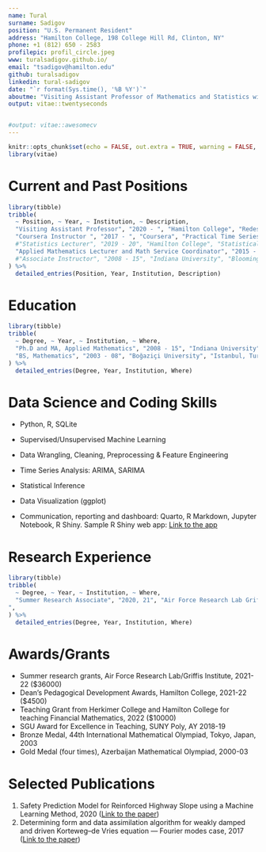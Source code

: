 ```yaml
---
name: Tural
surname: Sadigov
position: "U.S. Permanent Resident"
address: "Hamilton College, 198 College Hill Rd, Clinton, NY"
phone: +1 (812) 650 - 2583
profilepic: profil_circle.jpeg
www: turalsadigov.github.io/
email: "tsadigov@hamilton.edu"
github: turalsadigov
linkedin: tural-sadigov
date: "`r format(Sys.time(), '%B %Y')`"
aboutme: "Visiting Assistant Professor of Mathematics and Statistics with Ph.D. in Applied Mathematics and 7+ years experience in developing and teaching both mathematics and data-related courses such as various levels of Statistics, Machine Learning, Probability and Time Series Analysis (on Coursera) and mentoring undergraduate Machine Learning projects in Statistical Methods in Machine Learning course. Using R and RStudio extensively in all data-related course. Creator of R package stats2data for the Statistical Modeling and Applications course at Hamilton College. More detailed cv: https://turalsadigov.github.io/cv.html"
output: vitae::twentyseconds


#output: vitae::awesomecv
---
```


```r
knitr::opts_chunk$set(echo = FALSE, out.extra = TRUE, warning = FALSE, message = FALSE)
library(vitae)
```

# Current and Past Positions

```r
library(tibble)
tribble(
  ~ Position, ~ Year, ~ Institution, ~ Description,
  "Visiting Assistant Professor", "2020 - ", "Hamilton College", "Redesigned series of data science courses such as Statistical Analysis of Data, Statistical Modeling and Its Applications and Statistical Methods in Machine Learning by incorporating heavy coding into lectures, assessments and projects, and actively participated in data science initiatives of Hamilton College where one such initiatiuve resulted in a data science major. Sucessifully engaged students in Machine Learning projects. Played a crucial role in increasing the number of majors in mathematics and data science",
  "Coursera Instructor ", "2017 - ", "Coursera", "Practical Time Series Analysis",
  #"Statistics Lecturer", "2019 - 20", "Hamilton College", "Statistical Analysis of Data",
  "Applied Mathematics Lecturer and Math Service Coordinator", "2015 - 20", "SUNY Polytechnic Institute", "Promoted data analysis certificate by delivering technical lectures in various statistics and applied mathematics courses such as Applied Probability, Regression, and Time Series Analysis at undergraduate and graduate levels. .",
  #"Associate Instructor", "2008 - 15", "Indiana University", "Bloomington, IN"
) %>% 
  detailed_entries(Position, Year, Institution, Description)
```

# Education

```r
library(tibble)
tribble(
  ~ Degree, ~ Year, ~ Institution, ~ Where,
  "Ph.D and MA, Applied Mathematics", "2008 - 15", "Indiana University", "Bloomington, IN",
  "BS, Mathematics", "2003 - 08", "Boğaziçi University", "Istanbul, Turkey"
) %>% 
  detailed_entries(Degree, Year, Institution, Where)
```

# Data Science and Coding Skills

-   Python, R, SQLite

-   Supervised/Unsupervised Machine Learning

-   Data Wrangling, Cleaning, Preprocessing & Feature Engineering

-   Time Series Analysis: ARIMA, SARIMA

-   Statistical Inference

-   Data Visualization (ggplot)

-   Communication, reporting and dashboard: Quarto, R Markdown, Jupyter Notebook, R Shiny. Sample R Shiny web app: [Link to the app](https://turalsadigov.shinyapps.io/my_new_ames_app/)

# Research Experience

```r
library(tibble)
tribble(
  ~ Degree, ~ Year, ~ Institution, ~ Where,
  "Summer Research Associate", "2020, 21", "Air Force Research Lab Griffis Institute", "Proved the existence of theoretical neural network solutions for differential equations, and designed and implemented numerical algorithms in Python to solve partial differential equations.
",
) %>% 
  detailed_entries(Degree, Year, Institution, Where)
```

# Awards/Grants

-   Summer research grants, Air Force Research Lab/Griffis Institute, 2021-22 (\$36000)
-   Dean's Pedagogical Development Awards, Hamilton College, 2021-22 (\$4500)
-   Teaching Grant from Herkimer College and Hamilton College for teaching Financial Mathematics, 2022 (\$10000)
-   SGU Award for Excellence in Teaching, SUNY Poly, AY 2018-19
-   Bronze Medal, 44th International Mathematical Olympiad, Tokyo, Japan, 2003
-   Gold Medal (four times), Azerbaijan Mathematical Olympiad, 2000-03

# Selected Publications

1.  Safety Prediction Model for Reinforced Highway Slope using a Machine Learning Method, 2020 ([Link to the paper](https://journals.sagepub.com/doi/10.1177/0361198120924415))
3.  Determining form and data assimilation algorithm for weakly damped and driven Korteweg--de Vries equation --- Fourier modes case, 2017 ([Link to the paper](https://www.sciencedirect.com/science/article/abs/pii/S1468121817300184))

<!--
4.  A determining form for the damped driven nonlinear Schrödinger equation---Fourier modes case, 2015 ([Link to the paper]
2.  A Determining Form for the Subcritical Surface Quasi-Geostrophic Equation, 2019 ([Link to the paper](https://link.springer.com/article/10.1007/s10884-018-9652-4))

<!-- \newpage -->

<!-- ttps://www.sciencedirect.com/science/article/pii/S0022039614004823))
# Selected mentored ML projects -->

<!-- 1.  *Does Economic Development Predict Democratization?*, With Chiara Bondi, John Madigan (Methods: Regularized Regression Models (LASSO, Ridge, Elastic-Net)), 2022 -->

<!-- 2.  *A Regularized Binomial Logistic Regression Approach to Cancer Classification Using Gene Expression*, Joshua Horowitz, Mukund Jayaran (Methods: Regularized Logistic Regression), 2022 -->

<!-- 3.  Predicting Career Longevity of NBA Rookies, Margaret Phipps, Luke Devine (Methods: Support Vector Machines), 2021 -->

<!-- 4.  Identifying Parkinson\'s Disease Through Speech Patterns, Ian Nduhiu, Lindsay Gearty (Methods: Support Vector Machines), 2021 -->

<!-- 5.  Predicting Housing Rent Prices Using House Characteristics, Taron Kui, Iftikhar Ramnandan, Jenny Tran (Methods: Decision Trees, Bagged Models, Random Forest), 2021 -->

<!-- 6.  How Race, Income, and Education Relate to Inter- net Access in US Counties, Lindsay Gearty, Margraet Phipps (Methods: Multiple Polynomial Regression, Forward/Backward Variable Selection), 2021 -->

<!-- # Selected data-related talks -->

<!-- 1.  Theoretical Analysis of Artificial Neural Network solutions to the damped, driven Korteweg de-Vries equation, AMS Special Session, 2022 -->

<!-- 2.  Support Vector Machines, CUNY - Hunter College, 2021 -->

<!-- 3.  Model Selection & Validation in Machine Learning, CUNY - Hunter College, 2021 -->

<!-- 4.  Support Vector Machines: Overview and Applications, CUNY - Hunter College, 2020 -->

<!-- 5.  Support Vector Machines: Overview and Applications, Hamilton College, 2020 -->

<!-- 6.  Stochastic Calculus: Ito Integrals and Stochastic Differential Equations, SUNY Poly, 2019 -->

<!-- 7.  Stochastic Processes, Markov Chain and Brownian Motion, SUNY Poly, 2019 -->

<!-- 8.  A gentle introduction to Stochastic Processes, SUNY Poly, 2019 -->
